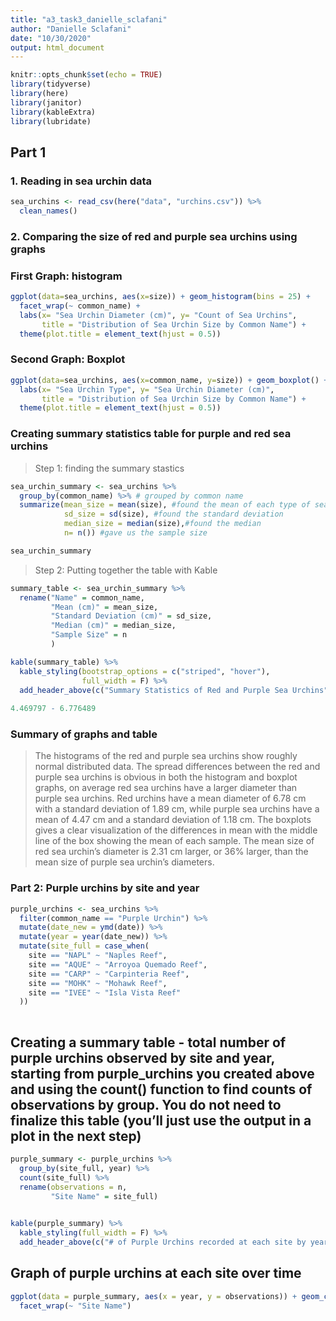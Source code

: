 ```yaml
---
title: "a3_task3_danielle_sclafani"
author: "Danielle Sclafani"
date: "10/30/2020"
output: html_document
---
```


```r
knitr::opts_chunk$set(echo = TRUE)
library(tidyverse)
library(here)
library(janitor)
library(kableExtra)
library(lubridate)
```

## Part 1
### 1. Reading in sea urchin data

```r
sea_urchins <- read_csv(here("data", "urchins.csv")) %>%
  clean_names()
```
### 2. Comparing the size of red and purple sea urchins using graphs

### First Graph: histogram

```r
ggplot(data=sea_urchins, aes(x=size)) + geom_histogram(bins = 25) +
  facet_wrap(~ common_name) +
  labs(x= "Sea Urchin Diameter (cm)", y= "Count of Sea Urchins",
       title = "Distribution of Sea Urchin Size by Common Name") +
  theme(plot.title = element_text(hjust = 0.5))
```

### Second Graph: Boxplot

```r
ggplot(data=sea_urchins, aes(x=common_name, y=size)) + geom_boxplot() +
  labs(x= "Sea Urchin Type", y= "Sea Urchin Diameter (cm)",
       title = "Distribution of Sea Urchin Size by Common Name") +
  theme(plot.title = element_text(hjust = 0.5))
```

### Creating summary statistics table for purple and red sea urchins

 > Step 1: finding the summary stastics

```r
sea_urchin_summary <- sea_urchins %>% 
  group_by(common_name) %>% # grouped by common name
  summarize(mean_size = mean(size), #found the mean of each type of sea urchin
            sd_size = sd(size), #found the standard deviation
            median_size = median(size),#found the median
            n= n()) #gave us the sample size 

sea_urchin_summary
```

> Step 2: Putting together the table with Kable

```r
summary_table <- sea_urchin_summary %>% 
  rename("Name" = common_name,
         "Mean (cm)" = mean_size,
         "Standard Deviation (cm)" = sd_size,
         "Median (cm)" = median_size,
         "Sample Size" = n
         )

kable(summary_table) %>% 
  kable_styling(bootstrap_options = c("striped", "hover"),
                full_width = F) %>% 
  add_header_above(c("Summary Statistics of Red and Purple Sea Urchins" = 5))
  
4.469797 - 6.776489

```



### Summary of graphs and table

> The histograms of the red and purple sea urchins show roughly normal distributed data. The spread differences between the red and purple sea urchins is obvious in both the histogram and boxplot graphs, on average red sea urchins have a larger diameter than purple sea urchins. Red urchins have a mean diameter of 6.78 cm with a standard deviation of 1.89 cm, while purple sea urchins have a mean of 4.47 cm and a standard deviation of 1.18 cm. The boxplots gives a clear visualization of the differences in mean with the middle line of the box showing the mean of each sample. The mean size of red sea urchin's diameter is 2.31 cm larger, or 36% larger, than the mean size of purple sea urchin's diameters.

### Part 2: Purple urchins by site and year

```r
purple_urchins <- sea_urchins %>% 
  filter(common_name == "Purple Urchin") %>% 
  mutate(date_new = ymd(date)) %>% 
  mutate(year = year(date_new)) %>%
  mutate(site_full = case_when(
    site == "NAPL" ~ "Naples Reef",
    site == "AQUE" ~ "Arroyoa Quemado Reef",
    site == "CARP" ~ "Carpinteria Reef",
    site == "MOHK" ~ "Mohawk Reef",
    site == "IVEE" ~ "Isla Vista Reef"
  ))
  
```

## Creating a summary table - total number of purple urchins observed by site and year, starting from purple_urchins you created above and using the count() function to find counts of observations by group. You do not need to finalize this table (you’ll just use the output in a plot in the next step)

```r
purple_summary <- purple_urchins %>% 
  group_by(site_full, year) %>% 
  count(site_full) %>% 
  rename(observations = n,
         "Site Name" = site_full)
  

kable(purple_summary) %>% 
  kable_styling(full_width = F) %>% 
  add_header_above(c("# of Purple Urchins recorded at each site by year" = 3))
```


## Graph of purple urchins at each site over time

```r

ggplot(data = purple_summary, aes(x = year, y = observations)) + geom_col() +
  facet_wrap(~ "Site Name")

```


